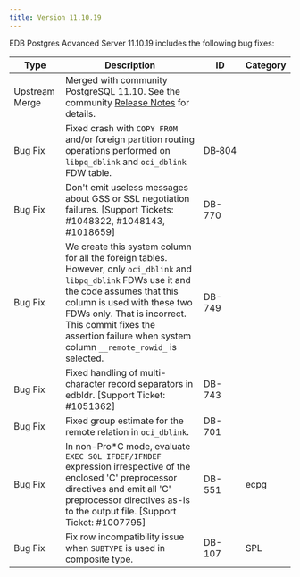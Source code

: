 ```yaml
---
title: Version 11.10.19
---
```


EDB Postgres Advanced Server 11.10.19 includes the following bug fixes:

| Type           | Description                                                                                                                                                                            | ID     | Category      | 
| -------------- | -------------------------------------------------------------------------------------------------------------------------------------------------------------------------------------- | ------ | ------------- |
| Upstream Merge | Merged with community PostgreSQL 11.10. See the community [Release Notes](https://www.postgresql.org/docs/11/release-11-10.html) for details.                                          |        |               |
| Bug&nbsp;Fix | Fixed crash with `COPY FROM` and/or foreign partition routing operations performed on `libpq_dblink` and `oci_dblink` FDW table. |DB&#8209;804 | |
| Bug Fix | Don't emit useless messages about GSS or SSL negotiation failures. [Support Tickets: #1048322, #1048143, #1018659] | DB-770 |  |
| Bug Fix | We create this system column for all the foreign tables. However, only `oci_dblink` and `libpq_dblink` FDWs use it and the code assumes that this column is used with these two FDWs only. That is incorrect. This commit fixes the assertion failure when system column `__remote_rowid_` is selected. | DB-749 | |
| Bug Fix | Fixed handling of multi-character record separators in edbldr. [Support Ticket: #1051362] | DB-743 | |
| Bug Fix | Fixed group estimate for the remote relation in `oci_dblink`. | DB-701 | |
| Bug Fix | In non-Pro*C mode, evaluate `EXEC SQL IFDEF/IFNDEF` expression irrespective of the enclosed 'C' preprocessor directives and emit all 'C' preprocessor directives as-is to the output file. [Support Ticket: #1007795] | DB-551 | ecpg |
| Bug Fix | Fix row incompatibility issue when `SUBTYPE` is used in composite type. | DB-107 | SPL |
